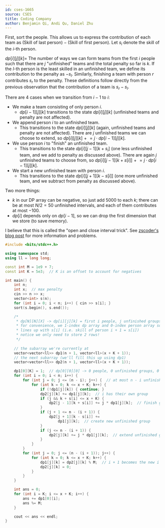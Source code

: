 ```yaml
---
id: cses-1665
source: CSES
title: Coding Company
author: Benjamin Qi, Andi Qu, Daniel Zhu
---
```


First, sort the people. This allows us to express the contribution of each team
as $(\text{Skill of last person}) - (\text{Skill of first person})$. Let $s_i$
denote the skill of the $i$-th person.

$dp[i][j][k] =$ The number of ways we can form teams from the first $i$ people
such that there are $j$ "unfinished" teams and the total penalty so far is $k$. If the $l$-th person is the least skilled in an unfinished team, we define its contribution to the penalty as $-s_l$. Similarly, finishing a team with person $r$ contributes $s_r$ to the penalty. These definitions follow directly from the previous observation that the contribution of a team is $s_r - s_l$.

There are 4 cases when we transition from $i - 1$ to $i$:

- We make a team consisting of only person $i$.
  - $dp[i - 1][j][k]$ transitions to the state $dp[i][j][k]$ (unfinished teams and penalty are not affected).
- We append person $i$ to an unfinished team.
  - This transitions to the state $dp[i][j][k]$ (again, unfinished teams and penalty are not affected). There are $j$ unfinished teams we can choose to extend, so $dp[i][j][k] \mathrel{+}= j \cdot dp[i - 1][j][k]$.
- We use person $i$ to "finish" an unfinished team.
  - This transitions to the state $dp[i][j - 1][k + s_i]$ (one less unfinished team, and we add to penalty as discussed above). There are again $j$ unfinished teams to choose from, so $dp[i][j - 1][k + s[i]] \mathrel{+}= j \cdot dp[i - 1][j][k]$.
- We start a new unfinished team with person $i$.
  - This transitions to the state $dp[i][j + 1][k - s[i]]$ (one more unfinished team, and we subtract from penalty as discussed above).

Two more things:

- $k$ in our DP array can be negative, so just add 5000 to each $k$; there can be at most $N/2 = 50$ unfinished intervals, and each of them contributes at most $-100$.
- $dp[i]$ depends only on $dp[i - 1]$, so we can drop the first dimension that
  we store (to save memory).

I believe that this is called the "open and close interval trick". See
[zscoder's blog post](https://codeforces.com/blog/entry/47764) for more
information and problems.

```cpp
#include <bits/stdc++.h>

using namespace std;
using ll = long long;

const int M = 1e9 + 7;
const int K = 5e3;  // K is an offset to account for negatives

int main() {
	int n;
	int x;  // max penalty
	cin >> n >> x;
	vector<int> s(n);
	for (int i = 0; i < n; i++) { cin >> s[i]; }
	sort(s.begin(), s.end());

	/*
	 * dp[N][N][X] -> dp[i][j][k] = first i people, j unfinished groups, k penalty
	 * for convenience, we 1-index dp array and 0-index person array so dp[i][j][k]
	 * lines up with s[i] (i.e. skill of person i + 1 = s[i])
	 * notice we only need to store 2 rows!
	 */
	 
	// the subarray we're currently at
	vector<vector<ll>> dp1(n + 1, vector<ll>(x + K + 1));
	// the next subarray (we'll fill this up using dp1)
	vector<vector<ll>> dp2(n + 1, vector<ll>(x + K + 1));

	dp1[0][K] = 1;  // dp[0][0][0] -> 0 people, 0 unfinished groups, 0 penalty
	for (int i = 0; i < n; i++) {
		for (int j = 0; j <= (n - i); j++) {  // at most n - i unfinished groups
			for (int k = 0; k <= x + K; k++) {
				if (!dp1[j][k]) { continue; }
				dp2[j][k] += dp1[j][k];  // i has their own group
				if (j && k + s[i] <= x + K) {
					dp2[j - 1][k + s[i]] += j * dp1[j][k];  // finish group
				}
				if (j + 1 <= n - (i + 1)) {
					dp2[j + 1][k - s[i]] +=
					    dp1[j][k];  // create new unfinished group
				}
				if (j <= n - (i + 1)) {
					dp2[j][k] += j * dp1[j][k];  // extend unfinished group
				}
			}
		}
		for (int j = 0; j <= (n - (i + 1)); j++) {
			for (int k = 0; k <= x + K; k++) {
				dp1[j][k] = dp2[j][k] % M;  // i + 1 becomes the new i
				dp2[j][k] = 0;
			}
		}
	}

	int ans = 0;
	for (int i = K; i <= x + K; i++) {
		ans += dp1[0][i];
		ans %= M;
	}

	cout << ans << endl;
}
```
